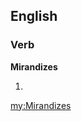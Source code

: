 ==English==

===Verb===
'''Mirandizes'''

# {{third-person singular of|[[Mirandize]]}}

[[my:Mirandizes]]